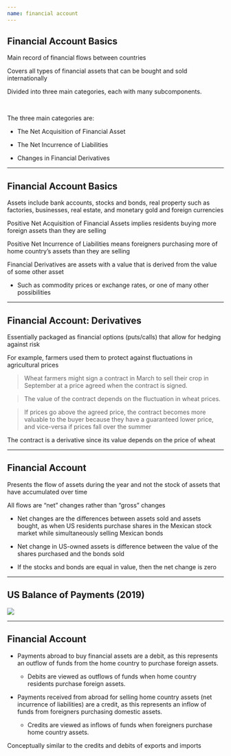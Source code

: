 ```yaml
---
name: financial account
---
```


## Financial Account Basics

Main record of financial flows between countries

Covers all types of financial assets that can be bought and sold internationally

::: {.fragment}
Divided into [three main categories]{.hp}, each with many subcomponents. 

<br>

The three main categories are:
:::

::: {.incremental}
- [The Net Acquisition of Financial Asset]{.h}

- [The Net Incurrence of Liabilities]{.h}

- [Changes in Financial Derivatives]{.h}
:::

---

## Financial Account Basics

Assets include bank accounts, stocks and bonds, real property such as factories, businesses, real estate, and monetary gold and foreign currencies

::: {.fragment}
[Positive Net Acquisition of Financial Assets]{.hp} implies residents buying [more]{.hi} foreign assets than they are selling
:::

::: {.fragment}
[Positive Net Incurrence of Liabilities]{.hp} means foreigners purchasing [more]{.hi} of home country's assets than they are selling
:::

::: {.fragment}
[Financial Derivatives]{.hp} are assets with a value that is derived from the value of some other asset

- Such as commodity prices or exchange rates, or one of many other possibilities
:::

---

## Financial Account: Derivatives {.small}

Essentially packaged as [financial options]{.hp} (puts/calls) that allow for hedging against risk

::: {.fragment}
For example, farmers used them to protect against fluctuations in agricultural prices
:::

::: {.fragment}
> Wheat farmers might sign a contract in March to sell their crop in September at a price agreed when the contract is signed.
:::

::: {.fragment}
> The value of the contract depends on the fluctuation in wheat prices.
:::

::: {.fragment}
> If prices [go above the agreed price]{.h}, the contract becomes more valuable to the buyer because they have a guaranteed lower price, and vice-versa if prices fall over the summer
:::

::: {.fragment}
[The contract is a derivative since its value depends on the price of wheat]{.hp .align-center}
:::

---

## Financial Account

Presents the flow of assets during the year and not the stock of assets that have accumulated over time

::: {.fragment}
All flows are ["net" changes]{.hp} rather than "gross" changes
:::

::: {.incremental}
- Net changes are the [differences between assets sold and assets bought]{.hi}, as when US residents purchase shares in the Mexican stock market while simultaneously selling Mexican bonds

- Net change in US-owned assets is [difference between the value of the shares purchased and the bonds sold]{.hi}

- If the stocks and bonds are equal in value, then the net change is zero
:::

---

## US Balance of Payments (2019)

![](images/US-BoP-2019.png){fig-align="center"}

---

## Financial Account

- [Payments abroad]{.hp} to buy financial assets are a [debit]{.hp}, as this represents an [outflow of funds]{.hp} from the home country to purchase foreign assets.

    - [Debits]{.h} are viewed as outflows of funds when [home country residents purchase foreign assets]{.h}.

::: {.incremental}
- [Payments received]{.hp} from abroad for selling home country assets (net incurrence of liabilities) are a [credit]{.hp}, as this represents an [inflow of funds]{.hp} from foreigners purchasing domestic assets.

    - [Credits]{.h} are viewed as inflows of funds when f[oreigners purchase home country assets]{.h}.
:::

::: {.fragment}
Conceptually similar to the credits and debits of exports and imports
:::